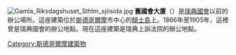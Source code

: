 [[File:Gamla_Riksdagshuset_Sthlm_sjösida.jpg|thumb]]
'''舊國會大廈'''（{{lang-sv|Gamla riksdagshuset}}）是[[瑞典國會|瑞典國會]]以前的辦公場所。這座建築位於[[斯德哥爾摩|斯德哥爾摩]]市中心的[[騎士島|騎士島]]上。1866年至1905年，這裡曾是瑞典國會的辦公地點。現在這座建築是瑞典上訴法院的辦公地點。
{{Commons category|Gamla riksdagshuset|position=left}}
{{coord|59|19|26.29|N|18|3|54.38|E|region:SE|display=title}}
[[Category:斯德哥爾摩建築物|Category:斯德哥爾摩建築物]]